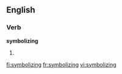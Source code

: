 
==English==

===Verb===
'''symbolizing'''

# {{present participle of|[[symbolize]]}}

[[fi:symbolizing]]
[[fr:symbolizing]]
[[vi:symbolizing]]